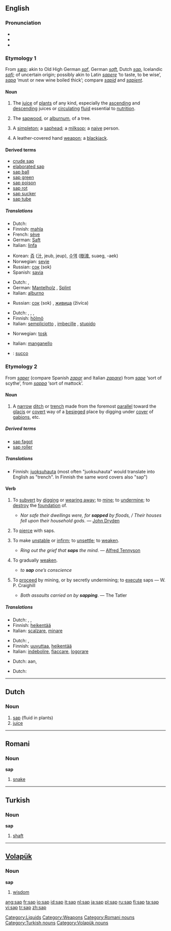 {{rfc|check etymologies, the weapon probably belongs under the second one; check pronunciation; move definitions of derived terms to their own page.}}
{{wikipedia|dab=sap (disambiguation)|sap}}
==English==

{{rfc-level|check placement of Pronunciation}}
===Pronunciation===
*{{IPA|/sæp/}}
*{{audio|en-us-sap.ogg|Audio (US)}}
*{{rhymes|æp}}

===Etymology 1===
From {{OE.}} ''[[sæp]]''; akin to Old High German ''[[saf]]'', German ''[[saft]]'', Dutch ''[[#Dutch|sap]]'', Icelandic ''[[safi]]''; of uncertain origin; possibly akin to Latin ''[[sapere]]'' ‘to taste, to be wise’, ''[[sapa]]'' ‘must or new wine boiled thick’; compare ''[[sapid]]'' and ''[[sapient]]''.

====Noun====
{{wikipedia}}
{{en-noun|s|-}}

# {{uncountable}} The [[juice]] of [[plant]]s of any kind, especially the [[ascending]] and [[descending]] juices or [[circulating]] [[fluid]] essential to [[nutrition]].
# {{uncountable}} The [[sapwood]], or [[alburnum]], of a tree.
# {{context|slang|countable}} A [[simpleton]]; a [[saphead]]; a [[milksop]]; a [[naive]] person.
# {{countable}} A leather-covered hand [[weapon]]; a [[blackjack]].

====Derived terms====
* [[crude sap]]
* [[elaborated sap]]
* [[sap ball]]
* [[sap green]]
* [[sap poison]]
* [[sap rot]]
* [[sap sucker]]
* [[sap tube]]

<!-- from Webster 1913:
====Derived terms====
{{rfc|Derived terms at L4+ not in L3 POS section (AutoFormat would have corrected level of Derived terms)}}
*'''[[Sap ball]]''', ''{{botany}}:'' any large fungus of the genus ''[[Polyporus]]''
*'''[[Sap green]]:''' a dull light green pigment prepared from the juice of the ripe berries of the ''[[Rhamnus catharticus]]'', or [[buckthorn]]. It is used especially by water-color artists
*'''[[Sap rot]]:''' the dry rot. See under [[dry]]
*'''[[Sap sucker]],''' ''(Zoölogy):'' any one of several species of small American [[woodpeckers]] of the genus ''[[Sphyrapicus]]'', especially the yellow-bellied woodpecker ''[[Sphyrapicus varius]]'' of the Eastern United States. They are so named because they puncture the bark of trees and feed upon the sap. The name is loosely applied to other woodpeckers
*'''[[Sap tube]],''' ''{{botany}}:'' a vessel that conveys sap
-->

=====Translations=====
{{trans-top|juice of plant}}
*Dutch: {{t|nl|sap|n}}
*Finnish: [[mahla]]
*French: [[sève]] {{f}}
*German: [[Saft]] {{m}}
*Italian: [[linfa]] {{f}}
{{trans-mid}}
*Korean: [[즙]] ([[汁]], jeub, jeup), [[수액]] ([[樹液]], suaeg, -aek)
*Norwegian: [[sevje]] {{f}}
*Russian: [[сок]] (sok) {{m}}
*Spanish: [[savia]]
{{trans-bottom}}

{{trans-top|sapwood of a tree}}
*Dutch: {{t|nl|spint|n}}, {{t|nl|spinthout|n}}
*German: [[Mantelholz]] {{n}}, [[Splint]] {{m}}
*Italian: [[alburno]] {{m}}
{{trans-mid}}
*Russian: [[сок]] (sok) {{m}}, [[живица]] (živíca) {{f}}
{{trans-bottom}}

{{trans-top|slang: saphead}}
*Dutch: {{t|nl|slappeling|m}}, {{t|nl|imbeciel|m}}, {{t|nl|idioot|m}}, {{t|nl|simpele|m}}
*Finnish: [[hölmö]]
*Italian: [[sempliciotto]] {{m}}, [[imbecille]] {{m}}, [[stupido]] {{m}}
{{trans-mid}}
*Norwegian: [[tosk]] {{m}}
{{trans-bottom}}

{{trans-top|a leather-covered hand weapon}}
*Italian: [[manganello]] {{m}}
{{trans-mid}}
{{trans-bottom}}

{{checktrans}}
{{trans-top|Translations to be checked}}
*{{ttbc|Interlingua}}: [[succo]]
{{trans-bottom}}

===Etymology 2===
From {{F.}} ''[[saper]]'' (compare Spanish ''[[zapar]]'' and Italian ''[[zapare]]'') from ''[[sape]]'' ‘sort of scythe’, from {{LL.}} ''[[sappa]]'' ‘sort of mattock’.

====Noun====
{{en-noun}}

# {{military}} A [[narrow]] [[ditch]] or [[trench]] made from the foremost [[parallel]] toward the [[glacis]] or [[covert]] way of a [[besiege]]d place by digging under [[cover]] of [[gabions]], etc.

=====Derived terms=====
*[[sap fagot]]
*[[sap roller]]
<!--From Webster 1913:
*'''Sap fagot,''' ''(Military):'' a [[fascine]] about three feet long, used in sapping, to close the crevices between the [[gabions]] before the [[parapet]] is made
*'''Sap roller,''' ''(Military):'' a large [[gabion]], six or seven feet long, filled with [[fascine]]s, which the sapper sometimes rolls along before him for protection from the fire of an enemy.
-->
=====Translations=====
{{trans-top|narrow ditch or trench}}
*Finnish: [[juoksuhauta]] (most often "juoksuhauta" would translate into English as "trench". In Finnish the same word covers also "sap")
{{trans-mid}}
{{trans-bottom}}

====Verb====
{{en-verb|sap|p|ing}}

# {{transitive}} To [[subvert]] by [[dig]]ging or [[wear away|wearing away]]; to [[mine]]; to [[undermine]]; to [[destroy]] the [[foundation]] of.
#* {{rfdate}} ''Nor safe their dwellings were, for '''sapped''' by floods, / Their houses fell upon their household gods.'' — [[w:John Dryden|John Dryden]]
# {{context|transitive|military}} To [[pierce]] with saps.
# To make [[unstable]] or [[infirm]]; to [[unsettle]]; to [[weaken]].
#* {{rfdate}} ''Ring out the grief that '''saps''' the mind.'' — [[w:Alfred Tennyson|Alfred Tennyson]]
# {{transitive}} To gradually [[weaken]].
#* ''to '''sap''' one’s conscience''
# {{intransitive}} To [[proceed]] by mining, or by secretly undermining; to [[execute]] saps — {{rfdate|provide real quote}}W. P. Craighill
#* {{rfdate}} ''Both assaults carried on by '''sapping'''''. — The Tatler

=====Translations=====
{{trans-top|undermine}}
*Dutch: {{t|n|ondermijnen}}, {{t|nl|aantasten}}, {{t|nl|ondergraven}}
*Finnish: [[heikentää]]
*Italian: [[scalzare]], [[minare]]
{{trans-mid}}
{{trans-bottom}}

{{trans-top|pierce with saps}}
{{trans-mid}}
{{trans-bottom}}

{{trans-top|make unstable; weaken}}
*Dutch: {{t|nl|verzwakken}}, {{t|nl|aantasten}}
*Finnish: [[uuvuttaa]], [[heikentää]]
*Italian: [[indebolire]], [[fiaccare]], [[logorare]]
{{trans-mid}}
{{trans-bottom}}

{{trans-top|gradually weaken}}
*Dutch: {{t|nl|knagen}} aan, {{t|nl|aantasten}}
{{trans-mid}}
{{trans-bottom}}

{{trans-top|proceed by mining}}
*Dutch: {{t|nl|ondergraven}}
{{trans-mid}}
{{trans-bottom}}

[[Category:Liquids]]
[[Category:Weapons]]

----

==Dutch==

===Noun===
{{nl-noun2|n|pen|je}}

# [[sap#English|sap]] (fluid in plants)
# [[juice]]

----

==Romani==

===Noun===
'''sap''' {{m}}

# [[snake]]

[[Category:Romani nouns]]

----

==Turkish==

===Noun===
'''sap'''

# [[shaft]]

[[Category:Turkish nouns]]

----

==[[Volapük]]==

===Noun===
'''sap'''

# [[wisdom]]

[[Category:Volapük nouns]]

[[ang:sap]]
[[fr:sap]]
[[io:sap]]
[[id:sap]]
[[it:sap]]
[[nl:sap]]
[[ja:sap]]
[[pl:sap]]
[[ru:sap]]
[[fi:sap]]
[[ta:sap]]
[[vi:sap]]
[[tr:sap]]
[[zh:sap]]